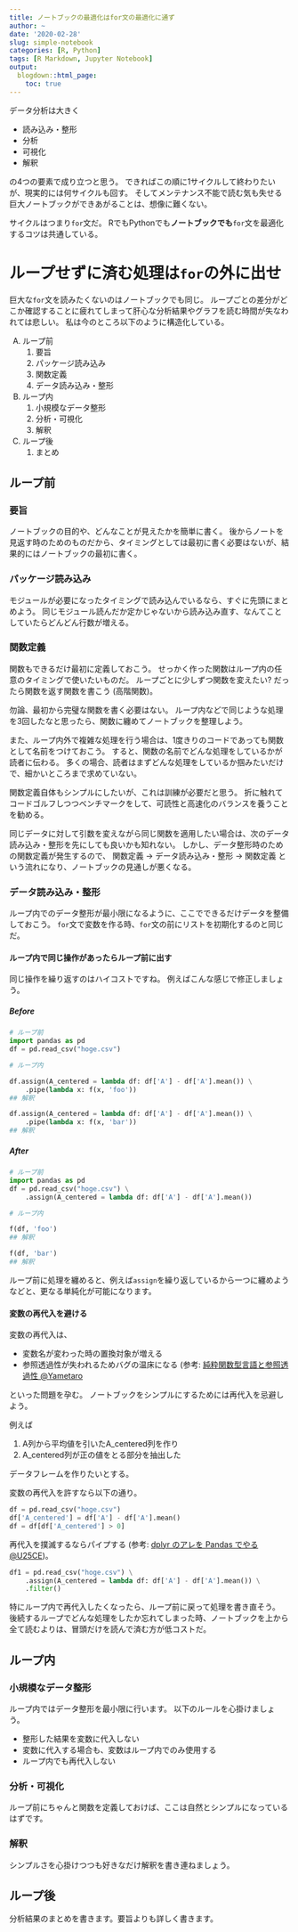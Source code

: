 ```yaml
---
title: ノートブックの最適化はfor文の最適化に通ず
author: ~
date: '2020-02-28'
slug: simple-notebook
categories: [R, Python]
tags: [R Markdown, Jupyter Notebook]
output:
  blogdown::html_page:
    toc: true
---
```


データ分析は大きく

* 読み込み・整形
* 分析
* 可視化
* 解釈

の4つの要素で成り立つと思う。
できればこの順に1サイクルして終わりたいが、現実的には何サイクルも回す。
そしてメンテナンス不能で読む気も失せる巨大ノートブックができあがることは、想像に難くない。

サイクルはつまり`for`文だ。
RでもPythonでも**ノートブックでも**`for`文を最適化するコツは共通している。

# ループせずに済む処理は`for`の外に出せ

巨大な`for`文を読みたくないのはノートブックでも同じ。
ループごとの差分がどこか確認することに疲れてしまって肝心な分析結果やグラフを読む時間が失なわれては悲しい。
私は今のところ以下のように構造化している。

A) ループ前
    1. 要旨
    2. パッケージ読み込み
    3. 関数定義
    4. データ読み込み・整形
B) ループ内
    1. 小規模なデータ整形
    2. 分析・可視化
    3. 解釈
C) ループ後
    1. まとめ

## ループ前

### 要旨

ノートブックの目的や、どんなことが見えたかを簡単に書く。
後からノートを見返す時のためのものだから、タイミングとしては最初に書く必要はないが、結果的にはノートブックの最初に書く。

### パッケージ読み込み

モジュールが必要になったタイミングで読み込んでいるなら、すぐに先頭にまとめよう。
同じモジュール読んだか定かじゃないから読み込み直す、なんてことしていたらどんどん行数が増える。

### 関数定義

関数もできるだけ最初に定義しておこう。
せっかく作った関数はループ内の任意のタイミングで使いたいものだ。
ループごとに少しずつ関数を変えたい?
だったら関数を返す関数を書こう (高階関数)。

勿論、最初から完璧な関数を書く必要はない。
ループ内などで同じような処理を3回したなと思ったら、関数に纏めてノートブックを整理しよう。

また、ループ内外で複雑な処理を行う場合は、1度きりのコードであっても関数として名前をつけておこう。
すると、関数の名前でどんな処理をしているかが読者に伝わる。
多くの場合、読者はまずどんな処理をしているか掴みたいだけで、細かいところまで求めていない。

関数定義自体もシンプルにしたいが、これは訓練が必要だと思う。
折に触れてコードゴルフしつつベンチマークをして、可読性と高速化のバランスを養うことを勧める。

同じデータに対して引数を変えながら同じ関数を適用したい場合は、次のデータ読み込み・整形を先にしても良いかも知れない。
しかし、データ整形時のための関数定義が発生するので、
関数定義 → データ読み込み・整形 → 関数定義
という流れになり、ノートブックの見通しが悪くなる。

### データ読み込み・整形

ループ内でのデータ整形が最小限になるように、ここでできるだけデータを整備しておこう。
`for`文で変数を作る時、`for`文の前にリストを初期化するのと同じだ。

#### ループ内で同じ操作があったらループ前に出す

同じ操作を繰り返すのはハイコストですね。
例えばこんな感じで修正しましょう。

##### Before

```python
# ループ前
import pandas as pd
df = pd.read_csv("hoge.csv")

# ループ内

df.assign(A_centered = lambda df: df['A'] - df['A'].mean()) \
    .pipe(lambda x: f(x, 'foo'))
## 解釈

df.assign(A_centered = lambda df: df['A'] - df['A'].mean()) \
    .pipe(lambda x: f(x, 'bar'))
## 解釈
```

##### After

```python
# ループ前
import pandas as pd
df = pd.read_csv("hoge.csv") \
    .assign(A_centered = lambda df: df['A'] - df['A'].mean())

# ループ内

f(df, 'foo')
## 解釈

f(df, 'bar')
## 解釈
```

ループ前に処理を纏めると、例えば`assign`を繰り返しているから一つに纏めようなどと、更なる単純化が可能になります。

#### 変数の再代入を避ける

変数の再代入は、

* 変数名が変わった時の置換対象が増える
* 参照透過性が失われるためバグの温床になる
  (参考: [純粋関数型言語と参照透過性 \@Yametaro](https://qiita.com/Yametaro/items/1de3c2b76b8a4dc2d30d)

といった問題を孕む。
ノートブックをシンプルにするためには再代入を忌避しよう。

例えば

1. A列から平均値を引いたA_centered列を作り
2. A_centered列が正の値をとる部分を抽出した

データフレームを作りたいとする。

変数の再代入を許すなら以下の通り。

```python
df = pd.read_csv("hoge.csv")
df['A_centered'] = df['A'] - df['A'].mean()
df = df[df['A_centered'] > 0]
```

再代入を撲滅するならパイプする (参考: [dplyr のアレを Pandas でやる \@U25CE](<https://qiita.com/U25CE/items/6a464865759231aa888d#%E3%83%91%E3%82%A4%E3%83%97-magrittr>))。

```python
df1 = pd.read_csv("hoge.csv") \
    .assign(A_centered = lambda df: df['A'] - df['A'].mean()) \
    .filter()
```

特にループ内で再代入したくなったら、ループ前に戻って処理を書き直そう。
後続するループでどんな処理をしたか忘れてしまった時、ノートブックを上から全て読むよりは、冒頭だけを読んで済む方が低コストだ。


## ループ内

### 小規模なデータ整形

ループ内ではデータ整形を最小限に行います。
以下のルールを心掛けましょう。

* 整形した結果を変数に代入しない
* 変数に代入する場合も、変数はループ内でのみ使用する
* ループ内でも再代入しない
  
### 分析・可視化

ループ前にちゃんと関数を定義しておけば、ここは自然とシンプルになっているはずです。

### 解釈

シンプルさを心掛けつつも好きなだけ解釈を書き連ねましょう。

## ループ後

分析結果のまとめを書きます。要旨よりも詳しく書きます。